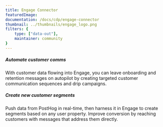 ```yaml
---
title: Engage Connector
featuredImage: 
documentation: /docs/cdp/engage-connector
thumbnail: ../thumbnails/engage_logo.png
filters: {
    type: ["data-out"],
    maintainer: community
}
---
```


<Section
    divider={false}
    title="Send customer data and events to Engage, to be used for customer segmentation and marketing automation."
    size="full"
    cols={2}
>
    <div>
        <h5>Automate customer comms</h5>
        <p>With customer data flowing into Engage, you can leave onboarding and retention messages on autopilot by creating targeted customer communication sequences and drip campaigns.</p>
    </div>
    <div>
        <h5>Create new customer segments</h5>
        <p>Push data from PostHog in real-time, then harness it in Engage to create segments based on any user property. Improve conversion by reaching customers with messages that address them directly.</p>
    </div>
</Section>

<TutorialsSlider topic="engage" />

<Documentation />

